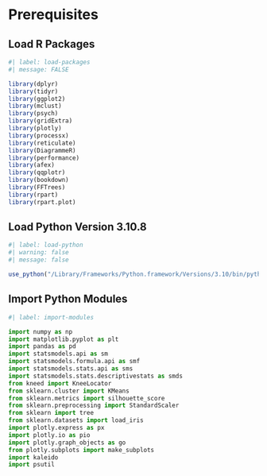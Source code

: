 # Prerequisites

## Load R Packages {#load-r-packages}

```r
#| label: load-packages
#| message: FALSE

library(dplyr)
library(tidyr)
library(ggplot2)
library(mclust)
library(psych)
library(gridExtra)
library(plotly)
library(processx)
library(reticulate)
library(DiagrammeR)
library(performance)
library(afex)
library(qqplotr)
library(bookdown)
library(FFTrees)
library(rpart)
library(rpart.plot)
```

## Load Python Version 3.10.8 {#load-python-version-3.10.8}

```r
#| label: load-python
#| warning: false
#| message: false

use_python("/Library/Frameworks/Python.framework/Versions/3.10/bin/python3")

```

## Import Python Modules {#import-python-modules}

```python
#| label: import-modules

import numpy as np
import matplotlib.pyplot as plt
import pandas as pd
import statsmodels.api as sm
import statsmodels.formula.api as smf
import statsmodels.stats.api as sms
import statsmodels.stats.descriptivestats as smds
from kneed import KneeLocator
from sklearn.cluster import KMeans
from sklearn.metrics import silhouette_score
from sklearn.preprocessing import StandardScaler
from sklearn import tree
from sklearn.datasets import load_iris
import plotly.express as px
import plotly.io as pio
import plotly.graph_objects as go
from plotly.subplots import make_subplots
import kaleido
import psutil

```
